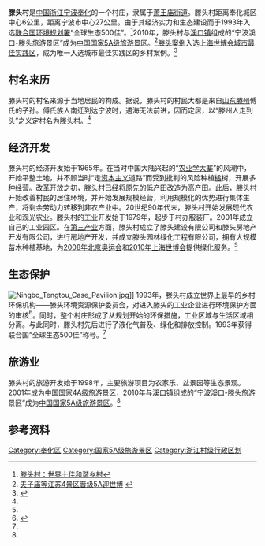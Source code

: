 {{Infobox
|above        = 滕头村
|abovestyle   = text-align:center;font-size:120%; padding:5px; line-height:130%; background:#e2e4ff
|image        = 
|imagestyle   = 
|caption      = 
|captionstyle = 
|label1   = 国家
|data1    = {{PRC}}
|label2   = 所属行政区
|data2    = [[浙江省|浙江省]][[宁波市|宁波市]][[奉化区|奉化区]][[萧王庙街道|萧王庙街道]]
|label3   = 面积
|data3    = 2平方公里
|label4   = 常住人口
|data4    = 830人<sup>（2010年）</sup>
|label5   = 流动人口
|data5    = 6500人<sup>（2010年）</sup>
|label6   = 邮政编码
|data6    = 315513
|label7   = 车牌号
|data7    = 浙B
|label8   = 主要姓氏
|data8    = 傅姓
|label9   = 重要人物
|data9    = 傅嘉良、傅企平
|label10   = 官方网站
|data10    = [http://www.chinatengtou.com www.chinatengtou.com]
|belowstyle =
|below = 
}}
'''滕头村'''是[[中国|中国]][[浙江|浙江]][[宁波|宁波]][[奉化|奉化]]的一个村庄，隶属于[[萧王庙街道|萧王庙街道]]。滕头村距离奉化城区中心6公里，距离宁波市中心27公里。由于其经济实力和生态建设而于1993年入选[[联合国环境规划署|联合国环境规划署]]“全球生态500佳”。<ref name="main">[http://house.focus.cn/news/2010-07-12/984561.html 滕头村：世界十佳和谐乡村]</ref>2010年，滕头村与[[溪口镇_(宁波市)|溪口镇]]组成的“宁波溪口-滕头旅游景区”成为[[中国国家5A级旅游景区|中国国家5A级旅游景区]]。<ref>[http://www.yangtse.com/news/ms/201004/t20100419_731098.htm 夫子庙等江苏4景区晋级5A迎世博] {{webarchive|url=https://web.archive.org/web/20100420140751/http://www.yangtse.com/news/ms/201004/t20100419_731098.htm |date=2010-04-20 }}</ref>[[中国2010年上海世界博览会宁波案例馆|滕头案例]]入选[[中国2010年上海世界博览会城市最佳实践区|上海世博会城市最佳实践区]]，成为唯一入选城市最佳实践区的乡村案例。<ref>{{cite web|url=http://www.expo2010.cn/a/20091214/000018.htm|title=展现"新乡土、新生活" 上海世博会宁波案例馆揭开面纱|publisher=2010年上海世博会官网|author=徐笋|date=2009-12-14|accessdate=2011-01-14|deadurl=yes|archiveurl=https://web.archive.org/web/20100219081243/http://www.expo2010.cn/a/20091214/000018.htm|archivedate=2010-02-19}}</ref>

== 村名来历 ==
滕头村的村名来源于当地居民的构成。据说，滕头村的村民大都是来自[[山东|山东]][[滕州|滕州]]傅氏的子孙。傅氏族人南迁到达宁波时，遇海无法前进，因而定居，以“滕州人走到头”之义定村名为滕头村。<ref name="main" />

== 经济开发 ==
滕头村的经济开发始于1965年。在当时中国大陆兴起的“[[农业学大寨|农业学大寨]]”的风潮中，开始平整土地，并不顾当时“走[[资本主义|资本主义]]道路”而受到批判的风险种植[[橘|橘]]树，开展多种经营。[[改革开放|改革开放]]之初，滕头村已经将原先的低产田改造为高产田。此后，滕头村开始改善村民的居住环境，并开始发展规模经营，利用规模化的优势进行集体生产，将剩余劳动力转移到非农产业中。20世纪90年代末，滕头村开始发展现代农业和观光农业。滕头村的工业开发始于1979年，起步于村办服装厂。2001年成立自己的工业园区。在[[第三产业|第三产业]]方面，滕头村成立了滕头建设有限公司和滕头房地产开发有限公司，进行房地产开发，并成立滕头园林绿化工程有限公司，拥有大规模苗木种植基地，为[[2008年北京奥运会|2008年北京奥运会]]和[[2010年上海世博会|2010年上海世博会]]提供绿化服务。<ref name="main" />

== 生态保护 ==
[[File:Ningbo_Tengtou_Case_Pavilion.jpg|thumb]]]]
1993年，滕头村成立世界上最早的乡村环保机构——滕头环境资源保护委员会，对进入滕头的工业企业进行环境保护方面的审核<ref>{{cite web|url=http://paper.wenweipo.com/2010/09/09/CF1009090001.htm|title=百家廊：世博為何選中滕頭村？|publisher=[[文匯報_(香港)|文匯報]]|author=王大慶|date=2010-09-09|accessdate=2011-01-14|archive-url=https://web.archive.org/web/20100918074814/http://paper.wenweipo.com/2010/09/09/CF1009090001.htm|archive-date=2010-09-18|dead-url=yes}}</ref>。同时，整个村庄形成了从规划开始的环保措施，工业区域与生活区域相分离。与此同时，滕头村先后进行了液化气普及、绿化和排放控制。1993年获得联合国“全球生态500佳”称号。<ref name="main" />

== 旅游业 ==
滕头村的旅游开发始于1998年，主要旅游项目为农家乐、盆景园等生态景观。2001年成为[[中国国家4A级旅游景区|中国国家4A级旅游景区]]，2010年与[[溪口镇_(宁波市)|溪口镇]]组成的“宁波溪口-滕头旅游景区”成为[[中国国家5A级旅游景区|中国国家5A级旅游景区]]。<ref name="main" />

== 参考资料 ==
{{reflist|2}}

{{DEFAULTSORT:T滕}}
{{国家5A旅游景区}}
[[Category:奉化区|Category:奉化区]]
[[Category:国家5A级旅游景区|Category:国家5A级旅游景区]]
[[Category:浙江村级行政区划|Category:浙江村级行政区划]]